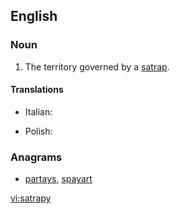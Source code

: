 ==English==

===Noun===
{{en-noun|satrapies}}

# The territory governed by a [[satrap]].

====Translations====
{{trans-top|territory}}
* Italian: {{t-|it|satrapia|f}}
{{trans-mid}}
* Polish: {{t-|pl|satrapia|f}}
{{trans-bottom}}

===Anagrams===
* [[partays#English|partays]], [[spayart#English|spayart]]

[[vi:satrapy]]
